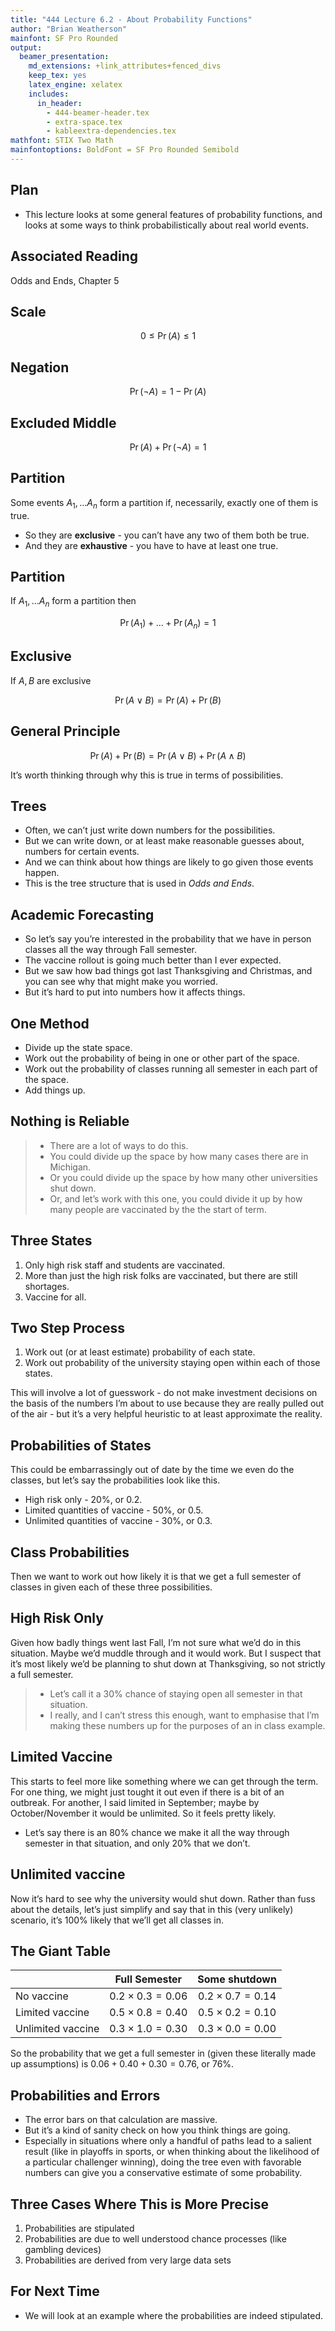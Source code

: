 ```yaml
---
title: "444 Lecture 6.2 - About Probability Functions"
author: "Brian Weatherson"
mainfont: SF Pro Rounded
output:
  beamer_presentation:
    md_extensions: +link_attributes+fenced_divs
    keep_tex: yes
    latex_engine: xelatex
    includes:
      in_header: 
        - 444-beamer-header.tex
        - extra-space.tex
        - kableextra-dependencies.tex
mathfont: STIX Two Math
mainfontoptions: BoldFont = SF Pro Rounded Semibold
---
```


## Plan

- This lecture looks at some general features of probability functions, and looks at some ways to think probabilistically about real world events.

## Associated Reading

Odds and Ends, Chapter 5

## Scale

$$
0 \leq \Pr(A) \leq 1
$$

## Negation

$$
\Pr(\neg A) = 1 - \Pr(A)
$$

## Excluded Middle

$$
\Pr(A) + \Pr(\neg A) = 1
$$

## Partition

Some events $A_1, \dots A_n$ form a partition if, necessarily, exactly one of them is true.

- So they are **exclusive** - you can't have any two of them both be true.
- And they are **exhaustive** - you have to have at least one true.

## Partition

If $A_1, \dots A_n$ form a partition then

$$
\Pr(A_1) + \dots + \Pr(A_n) = 1
$$

## Exclusive

If $A, B$ are exclusive

$$
\Pr(A \vee B) = \Pr(A) + \Pr(B)
$$

## General Principle

$$
\Pr(A) + \Pr(B) = \Pr(A \vee B) + \Pr(A \wedge B)
$$

\pause

It's worth thinking through why this is true in terms of possibilities.

## Trees

- Often, we can't just write down numbers for the possibilities.
- But we can write down, or at least make reasonable guesses about, numbers for certain events.
- And we can think about how things are likely to go given those events happen.
- This is the tree structure that is used in _Odds and Ends_.

## Academic Forecasting

- So let's say you're interested in the probability that we have in person classes all the way through Fall semester.
- The vaccine rollout is going much better than I ever expected.
- But we saw how bad things got last Thanksgiving and Christmas, and you can see why that might make you worried.
- But it's hard to put into numbers how it affects things.

## One Method

- Divide up the state space.
- Work out the probability of being in one or other part of the space.
- Work out the probability of classes running all semester in each part of the space.
- Add things up.

## Nothing is Reliable

> - There are a lot of ways to do this.
> - You could divide up the space by how many cases there are in Michigan.
> - Or you could divide up the space by how many other universities shut down.
> - Or, and let's work with this one, you could divide it up by how many people are vaccinated by the the start of term.

## Three States

1. Only high risk staff and students are vaccinated.
2. More than just the high risk folks are vaccinated, but there are still shortages.
3. Vaccine for all.

## Two Step Process

1. Work out (or at least estimate) probability of each state.
2. Work out probability of the university staying open within each of those states.

This will involve a lot of guesswork - do not make investment decisions on the basis of the numbers I'm about to use because they are really pulled out of the air - but it's a very helpful heuristic to at least approximate the reality.

## Probabilities of States

This could be embarrassingly out of date by the time we even do the classes, but let's say the probabilities look like this.

- High risk only - 20%, or 0.2.
- Limited quantities of vaccine - 50%, or 0.5.
- Unlimited quantities of vaccine - 30%, or 0.3.

## Class Probabilities

Then we want to work out how likely it is that we get a full semester of classes in given each of these three possibilities.

## High Risk Only

Given how badly things went last Fall, I'm not sure what we'd do in this situation. Maybe we'd muddle through and it would work. But I suspect that it's most likely we'd be planning to shut down at Thanksgiving, so not strictly a full semester.

> - Let's call it a 30% chance of staying open all semester in that situation.
> - I really, and I can't stress this enough, want to emphasise that I'm making these numbers up for the purposes of an in class example.

## Limited Vaccine

This starts to feel more like something where we can get through the term. For one thing, we might just tought it out even if there is a bit of an outbreak. For another, I said limited in September; maybe by October/November it would be unlimited. So it feels pretty likely.

- Let's say there is an 80% chance we make it all the way through semester in that situation, and only 20% that we don't.

## Unlimited vaccine

Now it's hard to see why the university would shut down. Rather than fuss about the details, let's just simplify and say that in this (very unlikely) scenario, it's 100% likely that we'll get all classes in.


## The Giant Table

                                     Full Semester             Some shutdown
---------------------------- ------------------------- -------------------------
No vaccine                    $0.2 \times 0.3 = 0.06$   $0.2 \times 0.7 = 0.14$
Limited vaccine               $0.5 \times 0.8 = 0.40$   $0.5 \times 0.2 = 0.10$
Unlimited vaccine             $0.3 \times 1.0 = 0.30$   $0.3 \times 0.0 = 0.00$
  
So the probability that we get a full semester in (given these literally made up assumptions) is $0.06 + 0.40 + 0.30 = 0.76$, or 76%.

## Probabilities and Errors

- The error bars on that calculation are massive.
- But it's a kind of sanity check on how you think things are going.
- Especially in situations where only a handful of paths lead to a salient result (like in playoffs in sports, or when thinking about the likelihood of a particular challenger winning), doing the tree even with favorable numbers can give you a conservative estimate of some probability.

## Three Cases Where This is More Precise

1. Probabilities are stipulated
2. Probabilities are due to well understood chance processes (like gambling devices)
3. Probabilities are derived from very large data sets

## For Next Time

- We will look at an example where the probabilities are indeed stipulated.